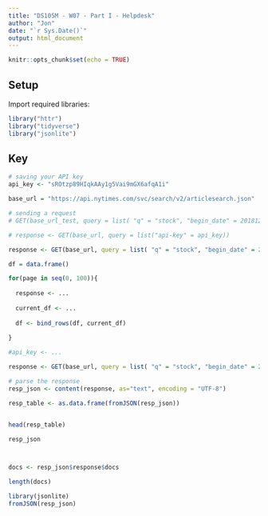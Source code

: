 ---
title: "DS105M - W07 - Part I - Helpdesk"
author: "Jon"
date: "`r Sys.Date()`"
output: html_document
---

```{r setup, include=FALSE}
knitr::opts_chunk$set(echo = TRUE)
```

## Setup

Import required libraries:

```{r, message=FALSE, warning=FALSE}
library("httr")
library("tidyverse")
library("jsonlite")
```

## Key

```{r}
# saving your API key
api_key <- "sROtzp89HIqkAAy1g5Vai9mGX6afqA1i"
```

```{r}
base_url = "https://api.nytimes.com/svc/search/v2/articlesearch.json"
```

```{r}
# sending a request
# GET(base_url_test, query = list( "q" = "stock", "begin_date" = 20181218, "end_date" = 20201230, "sort" = "newest", "api-key" = "------", "page" = 80))

# response <- GET(base_url, query = list("api-key" = api_key))

response <- GET(base_url, query = list( "q" = "stock", "begin_date" = 20181218, "end_date" = 20201230, "sort" = "newest", "api-key" = api_key, "page" = page))
```

```{r}

df = data.frame()

for(page in seq(0, 100)){
  
  response <- ...
  
  current_df <- ...
  
  df <- bind_rows(df, current_df)
  
}

```

```{r}
#api_key <- ...

response <- GET(base_url, query = list( "q" = "stock", "begin_date" = 20181218, "end_date" = 20201230, "sort" = "newest", "api-key" = api_key, "page" = 80))

# parse the response
resp_json <- content(response, as="text", encoding = "UTF-8")

resp_table <- as.data.frame(fromJSON(resp_json))


head(resp_table)
```

```{r}
resp_json
```

```{r}

```

```{r}

```

```{r}
docs <- resp_json$response$docs
```

```{r}
length(docs)
```

```{r}
library(jsonlite)
fromJSON(resp_json)
```
